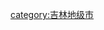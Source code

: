 {{Catnav|頁面分類|...|地级行政区|地级市|吉林地级市}}
{{Catnav|頁面分類|...|吉林行政区划|吉林市州|吉林地级市}}
{{Catnav|頁面分類|...|中国各省城市|吉林城市|吉林地级市}}
{{catmore|白山市|吉林省白山市}}

[[category:吉林地级市|category:吉林地级市]]